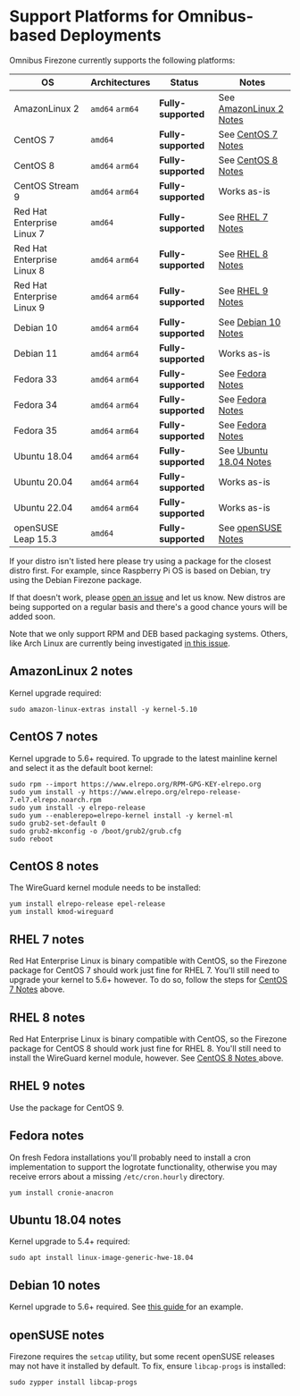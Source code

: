 # Support Platforms for Omnibus-based Deployments

Omnibus Firezone currently supports the following platforms:

| OS                         | Architectures   | Status              | Notes                                           |
| -------------------------- | --------------- | ------------------- | ----------------------------------------------- |
| AmazonLinux 2              | `amd64` `arm64` | **Fully-supported** | See [AmazonLinux 2 Notes](#amazonlinux-2-notes) |
| CentOS 7                   | `amd64`         | **Fully-supported** | See [CentOS 7 Notes](#centos-7-notes)           |
| CentOS 8                   | `amd64` `arm64` | **Fully-supported** | See [CentOS 8 Notes](#centos-8-notes)           |
| CentOS Stream 9            | `amd64` `arm64` | **Fully-supported** | Works as-is                                     |
| Red Hat Enterprise Linux 7 | `amd64`         | **Fully-supported** | See [RHEL 7 Notes](#rhel-7-notes)               |
| Red Hat Enterprise Linux 8 | `amd64` `arm64` | **Fully-supported** | See [RHEL 8 Notes](#rhel-8-notes)               |
| Red Hat Enterprise Linux 9 | `amd64` `arm64` | **Fully-supported** | See [RHEL 9 Notes](#rhel-9-notes)               |
| Debian 10                  | `amd64` `arm64` | **Fully-supported** | See [Debian 10 Notes](#debian-10-notes)         |
| Debian 11                  | `amd64` `arm64` | **Fully-supported** | Works as-is                                     |
| Fedora 33                  | `amd64` `arm64` | **Fully-supported** | See [Fedora Notes](#fedora-notes)               |
| Fedora 34                  | `amd64` `arm64` | **Fully-supported** | See [Fedora Notes](#fedora-notes)               |
| Fedora 35                  | `amd64` `arm64` | **Fully-supported** | See [Fedora Notes](#fedora-notes)               |
| Ubuntu 18.04               | `amd64` `arm64` | **Fully-supported** | See [Ubuntu 18.04 Notes](#ubuntu-1804-notes)    |
| Ubuntu 20.04               | `amd64` `arm64` | **Fully-supported** | Works as-is                                     |
| Ubuntu 22.04               | `amd64` `arm64` | **Fully-supported** | Works as-is                                     |
| openSUSE Leap 15.3         | `amd64`         | **Fully-supported** | See [openSUSE Notes](#opensuse-notes)           |

If your distro isn't listed here please try using a package for the closest
distro first. For example, since Raspberry Pi OS is based on Debian, try using
the Debian Firezone package.

If that doesn't work, please
[open an issue](https://github.com/firezone/firezone/issues/new/choose) and let
us know. New distros are being supported on a regular basis and there's a good
chance yours will be added soon.

Note that we only support RPM and DEB based packaging systems. Others, like Arch
Linux are currently being investigated
[ in this issue](https://github.com/firezone/firezone/issues/378).

## AmazonLinux 2 notes

Kernel upgrade required:

```shell
sudo amazon-linux-extras install -y kernel-5.10
```

## CentOS 7 notes

Kernel upgrade to 5.6+ required. To upgrade to the latest mainline kernel and
select it as the default boot kernel:

```shell
sudo rpm --import https://www.elrepo.org/RPM-GPG-KEY-elrepo.org
sudo yum install -y https://www.elrepo.org/elrepo-release-7.el7.elrepo.noarch.rpm
sudo yum install -y elrepo-release
sudo yum --enablerepo=elrepo-kernel install -y kernel-ml
sudo grub2-set-default 0
sudo grub2-mkconfig -o /boot/grub2/grub.cfg
sudo reboot
```

## CentOS 8 notes

The WireGuard kernel module needs to be installed:

```shell
yum install elrepo-release epel-release
yum install kmod-wireguard
```

## RHEL 7 notes

Red Hat Enterprise Linux is binary compatible with CentOS, so the Firezone
package for CentOS 7 should work just fine for RHEL 7. You'll still need to
upgrade your kernel to 5.6+ however. To do so, follow the steps for
[CentOS 7 Notes](#centos-7-notes) above.

## RHEL 8 notes

Red Hat Enterprise Linux is binary compatible with CentOS, so the Firezone
package for CentOS 8 should work just fine for RHEL 8. You'll still need to
install the WireGuard kernel module, however. See
[CentOS 8 Notes ](#centos-8-notes) above.

## RHEL 9 notes

Use the package for CentOS 9.

## Fedora notes

On fresh Fedora installations you'll probably need to install a cron
implementation to support the logrotate functionality, otherwise you may receive
errors about a missing `/etc/cron.hourly` directory.

```shell
yum install cronie-anacron
```

## Ubuntu 18.04 notes

Kernel upgrade to 5.4+ required:

```shell
sudo apt install linux-image-generic-hwe-18.04
```

## Debian 10 notes

Kernel upgrade to 5.6+ required. See
[this guide ](https://jensd.be/968/linux/install-a-newer-kernel-in-debian-10-buster-stable)
for an example.

## openSUSE notes

Firezone requires the `setcap` utility, but some recent openSUSE releases may
not have it installed by default. To fix, ensure `libcap-progs` is installed:

```shell
sudo zypper install libcap-progs
```
